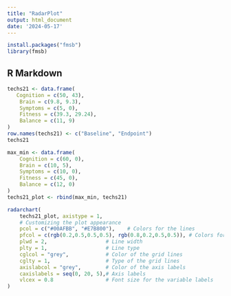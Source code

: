 ```yaml
---
title: "RadarPlot"
output: html_document
date: '2024-05-17'
---
```


```r
install.packages("fmsb")
library(fmsb)

```

## R Markdown



```r
techs21 <- data.frame(
   Cognition = c(50, 43),
    Brain = c(9.8, 9.3),
    Symptoms = c(5, 0),
    Fitness = c(39.3, 29.24),
    Balance = c(11, 9)
)
row.names(techs21) <- c("Baseline", "Endpoint")
techs21

max_min <- data.frame(
    Cognition = c(60, 0),
    Brain = c(10, 5),
    Symptoms = c(10, 0),
    Fitness = c(45, 0),
    Balance = c(12, 0)
)
techs21_plot <- rbind(max_min, techs21)

radarchart(
    techs21_plot, axistype = 1,
    # Customizing the plot appearance
    pcol = c("#00AFBB", "#E7B800"),    # Colors for the lines
    pfcol = c(rgb(0.2,0.5,0.5,0.5), rgb(0.8,0.2,0.5,0.5)), # Colors for the filled areas
    plwd = 2,                   # Line width
    plty = 1,                   # Line type
    cglcol = "grey",            # Color of the grid lines
    cglty = 1,                  # Type of the grid lines
    axislabcol = "grey",        # Color of the axis labels
    caxislabels = seq(0, 20, 5),# Axis labels
    vlcex = 0.8                 # Font size for the variable labels
)
```
